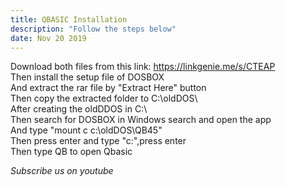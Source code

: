 ```yaml
---
title: QBASIC Installation
description: "Follow the steps below"
date: Nov 20 2019
---
```


Download both files from this link: https://linkgenie.me/s/CTEAP <br>
Then install the setup file of DOSBOX <br>
And extract the rar file by "Extract Here" button <br>
Then copy the extracted folder to C:\oldDOS\ <br>
After creating the oldDDOS in C:\ <br>
Then search for DOSBOX in Windows search and open the app <br>
And type "mount c c:\oldDOS\QB45\" <br>
Then press enter and type "c:",press enter <br>
Then type QB to open Qbasic <br>


_Subscribe us on youtube_
